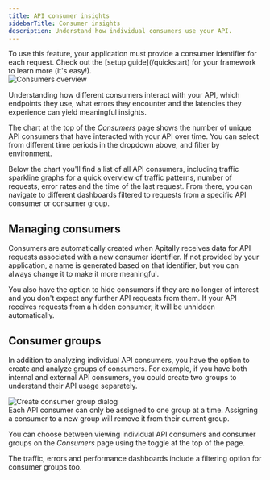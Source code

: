 ```yaml
---
title: API consumer insights
sidebarTitle: Consumer insights
description: Understand how individual consumers use your API.
---
```


<Tip>
  To use this feature, your application must provide a consumer identifier for each request. Check out the [setup guide](/quickstart) for your framework to learn more (it's easy!).
</Tip>

<Card>
  <div style={{ margin: "-1.5rem" }}>
    <img src="https://assets.apitally.io/docs/consumers-4.webp" alt="Consumers overview" />
  </div>
</Card>

Understanding how different consumers interact with your API, which endpoints they use, what errors they encounter and the latencies they experience can yield meaningful insights.

The chart at the top of the *Consumers* page shows the number of unique API consumers that have interacted with your API over time.
You can select from different time periods in the dropdown above, and filter by environment.

Below the chart you'll find a list of all API consumers, including traffic sparkline graphs for a quick overview of traffic patterns, number of requests, error rates and the time of the last request.
From there, you can navigate to different dashboards filtered to requests from a specific API consumer or consumer group.

## Managing consumers

Consumers are automatically created when Apitally receives data for API requests associated with a new consumer identifier.
If not provided by your application, a name is generated based on that identifier, but you can always change it to make it more meaningful.

You also have the option to hide consumers if they are no longer of interest and you don't expect any further API requests from them.
If your API receives requests from a hidden consumer, it will be unhidden automatically.

## Consumer groups

In addition to analyzing individual API consumers, you have the option to create and analyze groups of consumers.
For example, if you have both internal and external API consumers, you could create two groups to understand their API usage separately.

<Card>
  <div style={{ margin: "-1.5rem" }}>
    <img src="https://assets.apitally.io/docs/create-consumer-group-3.webp" alt="Create consumer group dialog" />
  </div>
</Card>

<Note>
  Each API consumer can only be assigned to one group at a time. Assigning a consumer to a new group will remove it from their current group.
</Note>

You can choose between viewing individual API consumers and consumer groups on the *Consumers* page using the toggle at the top of the page.

The traffic, errors and performance dashboards include a filtering option for consumer groups too.
